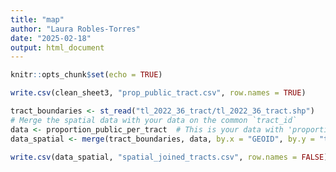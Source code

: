 ```yaml
---
title: "map"
author: "Laura Robles-Torres"
date: "2025-02-18"
output: html_document
---
```


```r
knitr::opts_chunk$set(echo = TRUE)
```

```r
write.csv(clean_sheet3, "prop_public_tract.csv", row.names = TRUE)
```


```r
tract_boundaries <- st_read("tl_2022_36_tract/tl_2022_36_tract.shp")
# Merge the spatial data with your data on the common `tract_id`
data <- proportion_public_per_tract  # This is your data with 'proportion_public' column
data_spatial <- merge(tract_boundaries, data, by.x = "GEOID", by.y = "tract", all.x=FALSE)

write.csv(data_spatial, "spatial_joined_tracts.csv", row.names = FALSE)
```